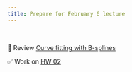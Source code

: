 ```yaml
---
title: Prepare for February 6 lecture
---
```


<br>

📖 Review [Curve fitting with B-splines](https://observablehq.com/@herbps10/b-splines)

✅ Work on [HW 02](https://biostat725-sp25.netlify.app/hw/hw-02)
